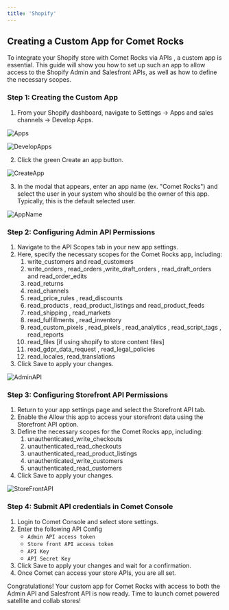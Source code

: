 ```yaml
---
title: 'Shopify'
---
```

## Creating a Custom App for Comet Rocks

To integrate your Shopify store with Comet Rocks via APIs , a custom app is essential. This guide will show you how to set up such an app to allow access to the Shopify Admin and Salesfront APIs, as well as how to define the necessary scopes.

### Step 1: Creating the Custom App

1. From your Shopify dashboard, navigate to Settings → Apps and sales channels → Develop Apps.

![Apps](/images/Shopify1.png)

![DevelopApps](/images/Shopify2.png)

2. Click the green Create an app button.

![CreateApp](/images/Shopify3.png)

3. In the modal that appears, enter an app name (ex. "Comet Rocks") and select the user in your system who should be the owner of this app. Typically, this is the default selected user.

![AppName](/images/Shopify6.png)

### Step 2: Configuring Admin API Permissions

1. Navigate to the API Scopes tab in your new app settings.
2. Here, specify the necessary scopes for the Comet Rocks app, including:
    1. write_customers and read_customers
    2. write_orders , read_orders ,write_draft_orders , read_draft_orders  and read_order_edits
    3. read_returns
    4. read_channels
    5. read_price_rules , read_discounts
    6. read_products , read_product_listings and read_product_feeds
    7. read_shipping , read_markets
    8. read_fulfillments , read_inventory
    9. read_custom_pixels , read_pixels , read_analytics , read_script_tags , read_reports
    10. read_files  [if using shopify to store content files]
    11. read_gdpr_data_request , read_legal_policies
    12. read_locales, read_translations
3. Click Save to apply your changes.

![AdminAPI](/images/Shopify4.png)

### Step 3: Configuring Storefront API Permissions

1. Return to your app settings page and select the Storefront API tab.
2. Enable the Allow this app to access your storefront data using the Storefront API option.
3. Define the necessary scopes for the Comet Rocks app, including:
    1. unauthenticated_write_checkouts
    2. unauthenticated_read_checkouts
    3. unauthenticated_read_product_listings
    4. unauthenticated_write_customers
    5. unauthenticated_read_customers
4. Click Save to apply your changes.

![StoreFrontAPI](/images/Shopify5.png)

### Step 4: Submit API credentials in Comet Console

1. Login to Comet Console and select store settings.
2. Enter the following API Config
    - `Admin API access token`
    - `Store front API access token`
    - `API Key`
    - `API Secret Key`
3. Click Save to apply your changes and wait for a confirmation.
4. Once Comet can access your store APIs, you are all set.

Congratulations! Your custom app for Comet Rocks with access to both the Admin API and Salesfront API is now ready. Time to launch comet powered satellite and collab stores!

